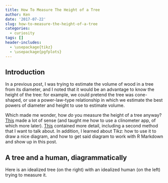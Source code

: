 ```yaml
---
title: How To Measure The Height of a Tree
author: Ken
date: '2017-07-22'
slug: how-to-measure-the-height-of-a-tree
categories:
  - curiosity
tags: []
header-includes: 
  - \usepackage{tikz}
  - \usepackage{pgfplots}
---
```


## Introduction

In a previous post, I was trying to estimate the volume of wood in a tree from its diameter, and I noted that it would be an advantage to know the height of the tree: for example, we could pretend the tree was cone-shaped, or use a power-law-type relationship in which we estimate the best powers of diameter and height to use to estimate volume.

Which made me wonder, how *do* you measure the height of a tree anyway? [This](https://gabrielhemery.com/2011/05/15/how-to-calculate-tree-height-using-a-smartphone/) made a lot of sense (and taught me how to use a clinometer app, of which more later). [This](https://en.wikipedia.org/wiki/Tree_height_measurement) contained more detail, including a second method that I want to talk about. In addition, I learned about Tikz: how to use it to draw a nice diagram, and how to get said diagram to work with R Markdown and show up in this post.

## A tree and a human, diagrammatically

Here is an idealized tree (on the right) with an idealized human (on the left) trying to measure it.

\begin{tikzpicture}[scale=2]
  \draw (0,0) -- (0,1);
  \draw (3,0) -- (3,6);
  \draw (0,0) -- (3,0);
  \draw (0,1) -- (3,0);
  \draw (0,1) -- (3,6);
  \draw (0,1) -- (3,1);
  % vertices
  \node[left] at (0,1) {E};
  \node[left] at (0,0) {F};
  \node[right] at (3,6) {A};
  \node[right] at (3,1) {B};
  \node[right] at (3,0) {C};
  % line lengths
  \node[below] at (1.5,0) {$d$};
  \node[above] at (1.5,1) {$d$};
  \node[right] at (0,0.5) {$k$};
  \node[left] at (3,0.5) {$k$};
  \node[right] at (3,3.5) {$h$};
  % angles
  \node[above right] at (0.1,1) {$\theta$};
  \node[below right] at (0.5,1.05) {$\phi$};
\end{tikzpicture}



